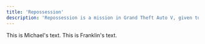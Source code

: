 ---
title: 'Repossession'
description: 'Repossession is a mission in Grand Theft Auto V, given to protagonist Franklin Clinton by Armenian car salesman Simeon Yetarian from his business in Pillbox Hill.'
---

This is <span className="michael">Michael's text</span>.
This is <span className="franklin">Franklin's text</span>.